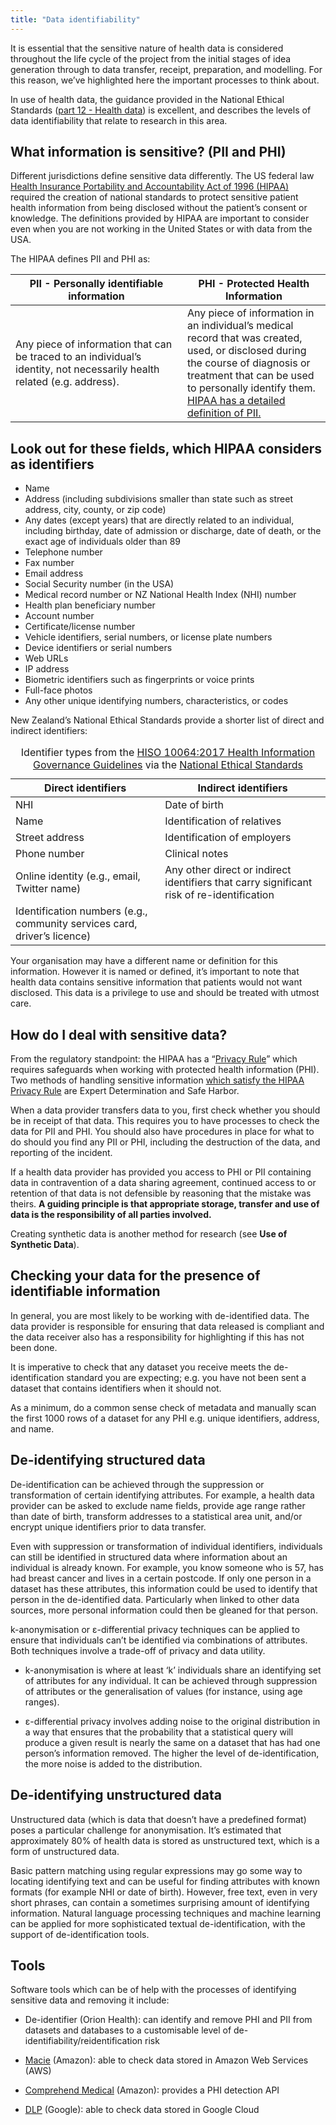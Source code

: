 ```yaml
---
title: "Data identifiability"
---
```


It is essential that the sensitive nature of health data is considered throughout the life cycle of the project from the initial stages of idea generation through to data transfer, receipt, preparation, and modelling. For this reason, we've highlighted here the important processes to think about.

In use of health data, the guidance provided in the National Ethical Standards ([part 12 - Health data](https://neac.health.govt.nz/national-ethical-standards/part-two/12-health-data/)) is excellent, and describes the levels of data identifiability that relate to research in this area.

## What information is sensitive? (PII and PHI)

Different jurisdictions define sensitive data differently. The US federal law [Health Insurance Portability and Accountability Act of 1996 (HIPAA)](https://aspe.hhs.gov/report/health-insurance-portability-and-accountability-act-1996) required the creation of national standards to protect sensitive patient health information from being disclosed without the patient's consent or knowledge. The definitions provided by HIPAA are important to consider even when you are not working in the United States or with data from the USA.

The HIPAA defines PII and PHI as:

| PII - Personally identifiable information | PHI - Protected Health Information |
|-------------------------------------------|------------------------------------|
| Any piece of information that can be traced to an individual's identity, not necessarily health related (e.g. address). | ​​Any piece of information in an individual's medical record that was created, used, or disclosed during the course of diagnosis or treatment that can be used to personally identify them. [HIPAA has a detailed definition of PII.](https://www.hhs.gov/hipaa/for-professionals/privacy/special-topics/de-identification/index.html) |

:::{.callout-note appearance="simple"}

## Look out for these fields, which HIPAA considers as identifiers

* ​​Name
* Address (including subdivisions smaller than state such as street address, city, county, or zip code)
* Any dates (except years) that are directly related to an individual, including birthday, date of admission or discharge, date of death, or the exact age of individuals older than 89
* Telephone number
* Fax number
* Email address
* Social Security number (in the USA)
* Medical record number or NZ National Health Index (NHI) number
* Health plan beneficiary number
* Account number
* Certificate/license number
* Vehicle identifiers, serial numbers, or license plate numbers
* Device identifiers or serial numbers
* Web URLs
* IP address
* Biometric identifiers such as fingerprints or voice prints
* Full-face photos
* Any other unique identifying numbers, characteristics, or codes
:::

New Zealand's National Ethical Standards provide a shorter list of direct and indirect identifiers:

| Direct identifiers | Indirect identifiers |
|--------------------|----------------------|
| NHI | Date of birth
| Name | Identification of relatives |
| Street address | Identification of employers |
| Phone number | Clinical notes |
| Online identity (e.g., email, Twitter name) | Any other direct or indirect identifiers that carry significant risk of re-identification |
| Identification numbers (e.g., community services card, driver's licence) | |

: Identifier types from the [HISO 10064:2017 Health Information Governance Guidelines](https://www.health.govt.nz/publication/hiso-100642017-health-information-governance-guidelines) via the [National Ethical Standards](https://neac.health.govt.nz/national-ethical-standards/part-two/12-health-data/)

Your organisation may have a different name or definition for this information. However it is named or defined, it's important to note that health data contains sensitive information that patients would not want disclosed. This data is a privilege to use and should be treated with utmost care.

## How do I deal with sensitive data?

From the regulatory standpoint: the HIPAA has a "[Privacy Rule](https://www.hhs.gov/hipaa/for-professionals/privacy/index.html)" which requires safeguards when working with protected health information (PHI). Two methods of handling sensitive information [which satisfy the HIPAA Privacy Rule](https://www.hhs.gov/hipaa/for-professionals/privacy/special-topics/de-identification/index.html) are Expert Determination and Safe Harbor.

When a data provider transfers data to you, first check whether you should be in receipt of that data. This requires you to have processes to check the data for PII and PHI. You should also have procedures in place for what to do should you find any PII or PHI, including the destruction of the data, and reporting of the incident.

:::{.callout-important}
If a health data provider has provided you access to PHI or PII containing data in contravention of a data sharing agreement, continued access to or retention of that data is not defensible by reasoning that the mistake was theirs. **A guiding principle is that appropriate storage, transfer and use of data is the responsibility of all parties involved.**
:::

Creating synthetic data is another method for research (see **Use of Synthetic Data**).

## Checking your data for the presence of identifiable information

In general, you are most likely to be working with de-identified data. The data provider is responsible for ensuring that data released is compliant and the data receiver also has a responsibility for highlighting if this has not been done.

It is imperative to check that any dataset you receive meets the de-identification standard you are expecting; e.g. you have not been sent a dataset that contains identifiers when it should not.

:::{.callout-tip}
As a minimum, do a common sense check of metadata and manually scan the first 1000 rows of a dataset for any PHI e.g. unique identifiers, address, and name.
:::

## De-identifying structured data

De-identification can be achieved through the suppression or transformation of certain identifying attributes. For example, a health data provider can be asked to exclude name fields, provide age range rather than date of birth, transform addresses to a statistical area unit, and/or encrypt unique identifiers prior to data transfer.

Even with suppression or transformation of individual identifiers, individuals can still be identified in structured data where information about an individual is already known. For example, you know someone who is 57, has had breast cancer and lives in a certain postcode. If only one person in a dataset has these attributes, this information could be used to identify that person in the de-identified data. Particularly when linked to other data sources, more personal information could then be gleaned for that person.

k-anonymisation or ε-differential privacy techniques can be applied to ensure that individuals can’t be identified via combinations of attributes. Both techniques involve a trade-off of privacy and data utility.

* k-anonymisation is where at least ‘k’ individuals share an identifying set of attributes for any individual. It can be achieved through suppression of attributes or the generalisation of values (for instance, using age ranges).

* ε-differential privacy involves adding noise to the original distribution in a way that ensures that the probability that a statistical query will produce a given result is nearly the same on a dataset that has had one person’s information removed. The higher the level of de-identification, the more noise is added to the distribution.

## De-identifying unstructured data

Unstructured data (which is data that doesn’t have a predefined format) poses a particular challenge for anonymisation.  It’s estimated that approximately 80% of health data is stored as unstructured text, which is a form of unstructured data.

Basic pattern matching using regular expressions may go some way to locating identifying text and can be useful for finding attributes with known formats (for example NHI or date of birth). However, free text, even in very short phrases, can contain a sometimes surprising amount of identifying information. Natural language processing techniques and machine learning can be applied for more sophisticated textual de-identification, with the support of de-identification tools.

## Tools

Software tools which can be of help with the processes of identifying sensitive data and removing it include:

* De-identifier (Orion Health): can identify and remove PHI and PII from datasets and databases to a customisable level of de-identifiability/reidentification risk

* [Macie](https://aws.amazon.com/macie/) (Amazon): able to check data stored in Amazon Web Services (AWS)

* [Comprehend Medical](https://aws.amazon.com/comprehend/medical/) (Amazon): provides a PHI detection API

* [DLP](https://cloud.google.com/dlp) (Google): able to check data stored in Google Cloud
